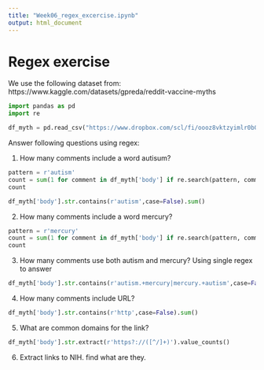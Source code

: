 ```yaml
---
title: "Week06_regex_excercise.ipynb"
output: html_document
---
```


# Regex exercise

We use the following dataset from:
https://www.kaggle.com/datasets/gpreda/reddit-vaccine-myths

```python
import pandas as pd
import re
```

```python
df_myth = pd.read_csv("https://www.dropbox.com/scl/fi/oooz8vktzyimlr0b0mkcn/reddit_vm_sub.csv?rlkey=for1fq6uxuw6h5qttrrvxu8gm&dl=1")
```

Answer following questions using regex:

1. How many comments include a word autisum?

```python
pattern = r'autism'
count = sum(1 for comment in df_myth['body'] if re.search(pattern, comment, flags=re.IGNORECASE))
count
```

```python
df_myth['body'].str.contains(r'autism',case=False).sum()
```


2. How many comments include a word mercury?

```python
pattern = r'mercury'
count = sum(1 for comment in df_myth['body'] if re.search(pattern, comment, flags=re.IGNORECASE))
count
```



3. How many comments use both autism and mercury? Using single regex to answer

```python
df_myth['body'].str.contains(r'autism.+mercury|mercury.+autism',case=False).sum()
```
4. How many comments include URL?
```python
df_myth['body'].str.contains(r'http',case=False).sum()
```
5. What are common domains for the link?
```python
df_myth['body'].str.extract(r'https?://([^/]+)').value_counts()

```

6. Extract links to NIH. find what are they.


